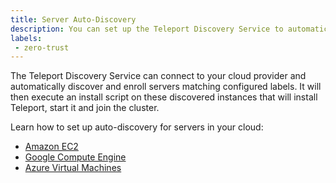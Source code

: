 ```yaml
---
title: Server Auto-Discovery
description: You can set up the Teleport Discovery Service to automatically enroll servers in your infrastructure.
labels:
 - zero-trust
---
```


The Teleport Discovery Service can connect to your cloud provider and
automatically discover and enroll servers matching configured labels. It will
then execute an install script on these discovered instances that will install
Teleport, start it and join the cluster. 

Learn how to set up auto-discovery for servers in your cloud:

- [Amazon EC2](ec2-discovery.mdx)
- [Google Compute Engine](gcp-discovery.mdx)
- [Azure Virtual Machines](azure-discovery.mdx)
